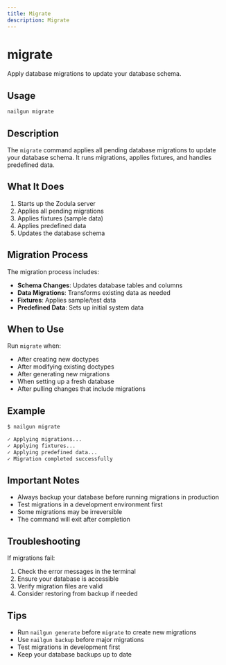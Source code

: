 ```yaml
---
title: Migrate
description: Migrate
---
```

# migrate

Apply database migrations to update your database schema.

## Usage

```bash
nailgun migrate
```

## Description

The `migrate` command applies all pending database migrations to update your database schema. It runs migrations, applies fixtures, and handles predefined data.

## What It Does

1. Starts up the Zodula server
2. Applies all pending migrations
3. Applies fixtures (sample data)
4. Applies predefined data
5. Updates the database schema

## Migration Process

The migration process includes:

- **Schema Changes**: Updates database tables and columns
- **Data Migrations**: Transforms existing data as needed
- **Fixtures**: Applies sample/test data
- **Predefined Data**: Sets up initial system data

## When to Use

Run `migrate` when:

- After creating new doctypes
- After modifying existing doctypes
- After generating new migrations
- When setting up a fresh database
- After pulling changes that include migrations

## Example

```bash
$ nailgun migrate

✓ Applying migrations...
✓ Applying fixtures...
✓ Applying predefined data...
✓ Migration completed successfully
```

## Important Notes

- Always backup your database before running migrations in production
- Test migrations in a development environment first
- Some migrations may be irreversible
- The command will exit after completion

## Troubleshooting

If migrations fail:

1. Check the error messages in the terminal
2. Ensure your database is accessible
3. Verify migration files are valid
4. Consider restoring from backup if needed

## Tips

- Run `nailgun generate` before `migrate` to create new migrations
- Use `nailgun backup` before major migrations
- Test migrations in development first
- Keep your database backups up to date
